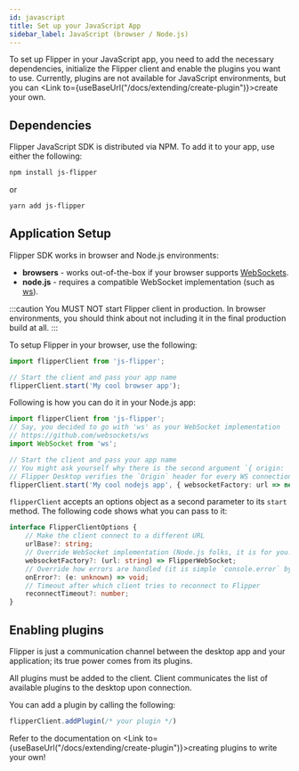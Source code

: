```yaml
---
id: javascript
title: Set up your JavaScript App
sidebar_label: JavaScript (browser / Node.js)
---
```


To set up Flipper in your JavaScript app, you need to add the necessary dependencies, initialize the Flipper client and enable the plugins you want to use.
Currently, plugins are not available for JavaScript environments, but you can <Link to={useBaseUrl("/docs/extending/create-plugin")}>create your own</Link>.

## Dependencies

Flipper JavaScript SDK is distributed via NPM. To add it to your app, use either the following:

```sh
npm install js-flipper
```

or

```sh
yarn add js-flipper
```

## Application Setup

Flipper SDK works in browser and Node.js environments:

* **browsers** - works out-of-the-box if your browser supports [WebSockets](https://developer.mozilla.org/en-US/docs/Web/API/WebSocket).
* **node.js** - requires a compatible WebSocket implementation (such as [ws](https://github.com/websockets/ws)).

:::caution
You MUST NOT start Flipper client in production. In browser environments, you should think about not including it in the final production build at all.
:::

To setup Flipper in your browser, use the following:

```ts
import flipperClient from 'js-flipper';

// Start the client and pass your app name
flipperClient.start('My cool browser app');
```

Following is how you can do it in your Node.js app:

```ts
import flipperClient from 'js-flipper';
// Say, you decided to go with 'ws' as your WebSocket implementation
// https://github.com/websockets/ws
import WebSocket from 'ws';

// Start the client and pass your app name
// You might ask yourself why there is the second argument `{ origin: 'localhost:' }`
// Flipper Desktop verifies the `Origin` header for every WS connection. You need to set it to one of the whitelisted values (see `VALID_WEB_SOCKET_REQUEST_ORIGIN_PREFIXES`).
flipperClient.start('My cool nodejs app', { websocketFactory: url => new WebSocket(url, {origin: 'localhost:'}) });
```

`flipperClient` accepts an options object as a second parameter to its `start` method.  The following code shows what you can pass to it:

```ts
interface FlipperClientOptions {
    // Make the client connect to a different URL
    urlBase?: string;
    // Override WebSocket implementation (Node.js folks, it is for you!)
    websocketFactory?: (url: string) => FlipperWebSocket;
    // Override how errors are handled (it is simple `console.error` by default)
    onError?: (e: unknown) => void;
    // Timeout after which client tries to reconnect to Flipper
    reconnectTimeout?: number;
}
```

## Enabling plugins

Flipper is just a communication channel between the desktop app and your application; its true power comes from its plugins.

All plugins must be added to the client. Client communicates the list of available plugins to the desktop upon connection.

You can add a plugin by calling the following:

```ts
flipperClient.addPlugin(/* your plugin */)
```

Refer to the documentation on <Link to={useBaseUrl("/docs/extending/create-plugin")}>creating plugins</Link> to write your own!
